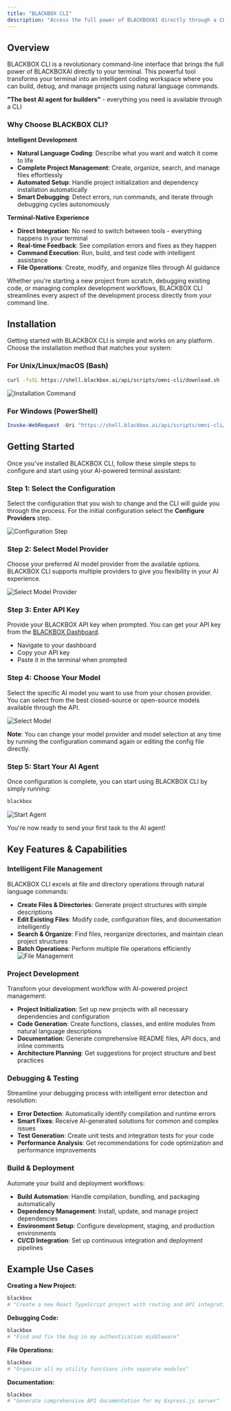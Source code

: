 ```yaml
---
title: "BLACKBOX CLI"
description: "Access the full power of BLACKBOXAI directly through a CLI"
---
```


## Overview

BLACKBOX CLI is a revolutionary command-line interface that brings the full power of BLACKBOXAI directly to your terminal. This powerful tool transforms your terminal into an intelligent coding workspace where you can build, debug, and manage projects using natural language commands.

**"The best AI agent for builders"** - everything you need is available through a CLI

### Why Choose BLACKBOX CLI?

**Intelligent Development**
- **Natural Language Coding**: Describe what you want and watch it come to life
- **Complete Project Management**: Create, organize, search, and manage files effortlessly
- **Automated Setup**: Handle project initialization and dependency installation automatically
- **Smart Debugging**: Detect errors, run commands, and iterate through debugging cycles autonomously

**Terminal-Native Experience**
- **Direct Integration**: No need to switch between tools - everything happens in your terminal
- **Real-time Feedback**: See compilation errors and fixes as they happen
- **Command Execution**: Run, build, and test code with intelligent assistance
- **File Operations**: Create, modify, and organize files through AI guidance

Whether you're starting a new project from scratch, debugging existing code, or managing complex development workflows, BLACKBOX CLI streamlines every aspect of the development process directly from your command line.

## Installation

Getting started with BLACKBOX CLI is simple and works on any platform. Choose the installation method that matches your system:

### For Unix/Linux/macOS (Bash)

```bash
curl -fsSL https://shell.blackbox.ai/api/scripts/omni-cli/download.sh | bash
```
![Installation Command](/images/blackbox-cli/blackbox_cli-install-command.png)

### For Windows (PowerShell)

```powershell
Invoke-WebRequest -Uri "https://shell.blackbox.ai/api/scripts/omni-cli/download.ps1" -OutFile "download.ps1"; .\download.ps1
```


## Getting Started

Once you've installed BLACKBOX CLI, follow these simple steps to configure and start using your AI-powered terminal assistant:

### **Step 1: Select the Configuration**

Select the configuration that you wish to change and the CLI will guide you through the process. For the initial configuration select the **Configure Providers** step.

![Configuration Step](/images/blackbox-cli/blackbox_cli-configre-step.png)

### **Step 2: Select Model Provider**

Choose your preferred AI model provider from the available options. BLACKBOX CLI supports multiple providers to give you flexibility in your AI experience.

![Select Model Provider](/images/blackbox-cli/blackbox_cli-select-model-provider.png)

### **Step 3: Enter API Key**

Provide your BLACKBOX API key when prompted. You can get your API key from the [BLACKBOX Dashboard](https://www.blackbox.ai/dashboard).

- Navigate to your dashboard
- Copy your API key
- Paste it in the terminal when prompted

### **Step 4: Choose Your Model**

Select the specific AI model you want to use from your chosen provider. You can select from the best closed-source or open-source models available through the API.

![Select Model](/images/blackbox-cli/blackbox_cli-select-model.png)

**Note**: You can change your model provider and model selection at any time by running the configuration command again or editing the config file directly.

### **Step 5: Start Your AI Agent**

Once configuration is complete, you can start using BLACKBOX CLI by simply running:

```bash
blackbox
```

![Start Agent](/images/blackbox-cli/blackbox_cli-start-agent.png)

You're now ready to send your first task to the AI agent!

## Key Features & Capabilities

### **Intelligent File Management**

BLACKBOX CLI excels at file and directory operations through natural language commands:


- **Create Files & Directories**: Generate project structures with simple descriptions
- **Edit Existing Files**: Modify code, configuration files, and documentation intelligently
- **Search & Organize**: Find files, reorganize directories, and maintain clean project structures
- **Batch Operations**: Perform multiple file operations efficiently
![File Management](/images/blackbox-cli/blackbox_cli-accessing-editing-files.png)

### **Project Development**

Transform your development workflow with AI-powered project management:

- **Project Initialization**: Set up new projects with all necessary dependencies and configuration
- **Code Generation**: Create functions, classes, and entire modules from natural language descriptions
- **Documentation**: Generate comprehensive README files, API docs, and inline comments
- **Architecture Planning**: Get suggestions for project structure and best practices

### **Debugging & Testing**

Streamline your debugging process with intelligent error detection and resolution:

- **Error Detection**: Automatically identify compilation and runtime errors
- **Smart Fixes**: Receive AI-generated solutions for common and complex issues
- **Test Generation**: Create unit tests and integration tests for your code
- **Performance Analysis**: Get recommendations for code optimization and performance improvements

### **Build & Deployment**

Automate your build and deployment workflows:

- **Build Automation**: Handle compilation, bundling, and packaging automatically
- **Dependency Management**: Install, update, and manage project dependencies
- **Environment Setup**: Configure development, staging, and production environments
- **CI/CD Integration**: Set up continuous integration and deployment pipelines

## Example Use Cases

**Creating a New Project:**
```bash
blackbox
# "Create a new React TypeScript project with routing and API integration"
```

**Debugging Code:**
```bash
blackbox
# "Find and fix the bug in my authentication middleware"
```

**File Operations:**
```bash
blackbox
# "Organize all my utility functions into separate modules"
```

**Documentation:**
```bash
blackbox
# "Generate comprehensive API documentation for my Express.js server"
```